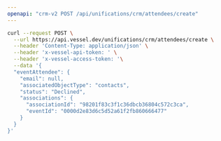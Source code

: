 ```yaml
---
openapi: "crm-v2 POST /api/unifications/crm/attendees/create"
---
```


<RequestExample>

```bash Request
curl --request POST \
  --url https://api.vessel.dev/unifications/crm/attendees/create \
  --header 'Content-Type: application/json' \
  --header 'x-vessel-api-token: ' \
  --header 'x-vessel-access-token: '\
  --data '{
  "eventAttendee": {
    "email": null,
    "associatedObjectType": "contacts",
    "status": "Declined",
    "associations": {
      "associationId": "98201f83c3f1c36dbcb36804c572c3ca",
      "eventId": "0000d2e83d6c5d52a61f2fb860666477"
    }
  }
}'
```

</RequestExample>


